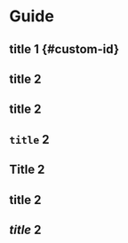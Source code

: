 # Guide

## title 1 {#custom-id}

## title 2

## title 2

## `title` 2

## Title 2

## **title** 2

## *title* 2

